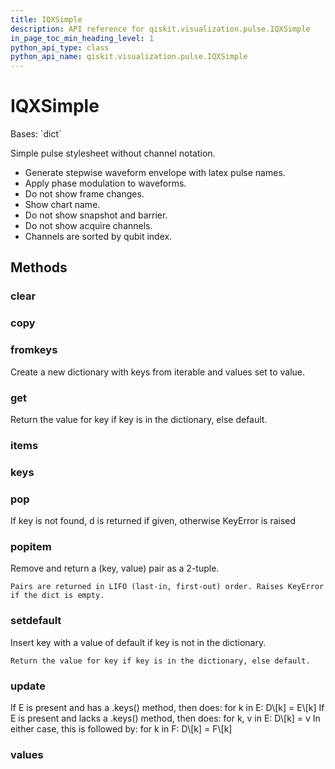 ```yaml
---
title: IQXSimple
description: API reference for qiskit.visualization.pulse.IQXSimple
in_page_toc_min_heading_level: 1
python_api_type: class
python_api_name: qiskit.visualization.pulse.IQXSimple
---
```


# IQXSimple

<Class id="qiskit.visualization.pulse.IQXSimple" github="https://github.com/qiskit/qiskit/tree/stable/0.23/qiskit/visualization/pulse_v2/stylesheet.py" signature="IQXSimple(**kwargs)">
  Bases: `dict`

  Simple pulse stylesheet without channel notation.

  *   Generate stepwise waveform envelope with latex pulse names.
  *   Apply phase modulation to waveforms.
  *   Do not show frame changes.
  *   Show chart name.
  *   Do not show snapshot and barrier.
  *   Do not show acquire channels.
  *   Channels are sorted by qubit index.

  ## Methods

  ### clear

  <Function id="qiskit.visualization.pulse.IQXSimple.clear" signature="IQXSimple.clear() → None.  Remove all items from D." />

  ### copy

  <Function id="qiskit.visualization.pulse.IQXSimple.copy" signature="IQXSimple.copy() → a shallow copy of D" />

  ### fromkeys

  <Function id="qiskit.visualization.pulse.IQXSimple.fromkeys" signature="IQXSimple.fromkeys(value=None, /)">
    Create a new dictionary with keys from iterable and values set to value.
  </Function>

  ### get

  <Function id="qiskit.visualization.pulse.IQXSimple.get" signature="IQXSimple.get(key, default=None, /)">
    Return the value for key if key is in the dictionary, else default.
  </Function>

  ### items

  <Function id="qiskit.visualization.pulse.IQXSimple.items" signature="IQXSimple.items() → a set-like object providing a view on D's items" />

  ### keys

  <Function id="qiskit.visualization.pulse.IQXSimple.keys" signature="IQXSimple.keys() → a set-like object providing a view on D's keys" />

  ### pop

  <Function id="qiskit.visualization.pulse.IQXSimple.pop" signature="IQXSimple.pop(k[, d]) → v, remove specified key and return the corresponding value.">
    If key is not found, d is returned if given, otherwise KeyError is raised
  </Function>

  ### popitem

  <Function id="qiskit.visualization.pulse.IQXSimple.popitem" signature="IQXSimple.popitem()">
    Remove and return a (key, value) pair as a 2-tuple.

    Pairs are returned in LIFO (last-in, first-out) order. Raises KeyError if the dict is empty.
  </Function>

  ### setdefault

  <Function id="qiskit.visualization.pulse.IQXSimple.setdefault" signature="IQXSimple.setdefault(key, default=None, /)">
    Insert key with a value of default if key is not in the dictionary.

    Return the value for key if key is in the dictionary, else default.
  </Function>

  ### update

  <Function id="qiskit.visualization.pulse.IQXSimple.update" signature="IQXSimple.update([E, ]**F) → None.  Update D from dict/iterable E and F.">
    If E is present and has a .keys() method, then does: for k in E: D\[k] = E\[k] If E is present and lacks a .keys() method, then does: for k, v in E: D\[k] = v In either case, this is followed by: for k in F: D\[k] = F\[k]
  </Function>

  ### values

  <Function id="qiskit.visualization.pulse.IQXSimple.values" signature="IQXSimple.values() → an object providing a view on D's values" />
</Class>

